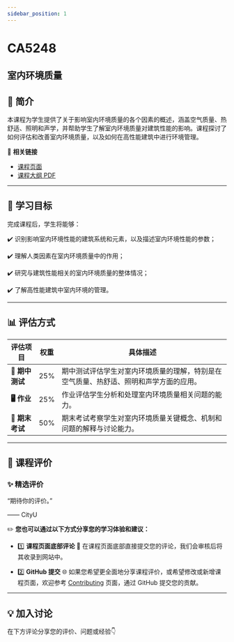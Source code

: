 ```yaml
---
sidebar_position: 1
---
```


# CA5248
## 室内环境质量

## **📘 简介**
本课程为学生提供了关于影响室内环境质量的各个因素的概述，涵盖空气质量、热舒适、照明和声学，并帮助学生了解室内环境质量对建筑性能的影响。课程探讨了如何评估和改善室内环境质量，以及如何在高性能建筑中进行环境管理。

🔗 **相关链接**
- [课程页面](https://www.cityu.edu.hk/catalogue/pg/202425/course/CA5248.htm)
- [课程大纲 PDF](https://www.cityu.edu.hk/catalogue/pg/202425/course/CA5248.pdf)

---

## **🎯 学习目标**

完成课程后，学生将能够：

✔️ 识别影响室内环境性能的建筑系统和元素，以及描述室内环境性能的参数；

✔️ 理解人类因素在室内环境质量中的作用；

✔️ 研究与建筑性能相关的室内环境质量的整体情况；

✔️ 了解高性能建筑中室内环境的管理。

---

## **📊 评估方式**

| **评估项目**          | **权重** | **具体描述**                                                                                       |
|----------------------|---------|---------------------------------------------------------------------------------------------------|
| **📝 期中测试**       | 25%     | 期中测试评估学生对室内环境质量的理解，特别是在空气质量、热舒适、照明和声学方面的应用。            |
| **🖥️ 作业**          | 25%     | 作业评估学生分析和处理室内环境质量相关问题的能力。                                                |
| **📄 期末考试**       | 50%     | 期末考试考察学生对室内环境质量关键概念、机制和问题的解释与讨论能力。                               |

---

## **💬 课程评价**

### ✨ **精选评价**
<div className={commentStyles.commentBox}>
    <p className={commentStyles.commentText}>
        “期待你的评价。”
    </p>
    <p className={commentStyles.commentAuthor}>—— CityU</p>
</div>

✏️ **您也可以通过以下方式分享您的学习体验和建议：**

- 1️⃣ **课程页面底部评论**
💬 在课程页面底部直接提交您的评论，我们会审核后将其收录到网站中。

- 2️⃣ **GitHub 提交**
🌐 如果您希望更全面地分享课程评价，或希望修改或新增课程页面，欢迎参考 [Contributing](/contributing) 页面，通过 GitHub 提交您的贡献。

---

## **💡 加入讨论**

在下方评论分享您的评价、问题或经验👇
<Utterances />